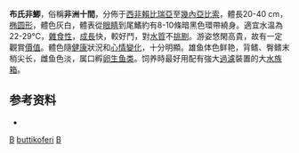 {{Speciesbox
| genus = Tilapia
| species = buttikoferi
| authority = [[Ambrosius_Arnold_Willem_Hubrecht|Hubrecht]], 1881
| image = Tilapia buttikoferi1.jpg
| image_caption = A Zebra Tilapia in an aquarium
| status = LC
| status_system = IUCN3.1
| synonyms = *''Chromis buttikoferi''<br /><small>Hubrecht, 1881</small>
*''Tilapia ansorgii''<br /><small>Boulenger, 1911</small>
}}
'''布氏非鯽'''，俗稱'''非洲十間'''，分佈于[[西非|西非]][[賴比瑞亞|賴比瑞亞]]至[[幾內亞比索|幾內亞比索]]，體長20-40 cm，[[椭圆形|椭圆形]]，體色灰白，體表從[[眼睛|眼睛]]到尾鰭約有8-10條暗黑色環帶繞身。適宜水温為22-29℃，[[雜食性|雜食性]]，[[成長|成長]]快，較好鬥，對[[水質|水質]]不[[挑剔|挑剔]]。游姿悠閑高貴，故有一定觀賞[[價值|價值]]。體色隨[[健康|健康]]狀況和[[心情|心情]][[變化|變化]]，十分明顯。雄鱼体色鲜艳，背鳍、臀鳍末梢尖长，雌鱼色淡，属口孵[[卵生|卵生]][[鱼类|鱼类]]。饲养時最好用配有強大[[過濾|過濾]]裝置的大[[水族箱|水族箱]]。

==参考资料==
*{{FishBase_species|genus=Tilapia|species=buttikoferi|year=2005年10月}}
{{Taxonbar|from=Q2702039}}

[[Category:觀賞魚|B]]
[[Category:非鯽屬|buttikoferi]]
[[Category:1881年描述的鱼类|B]]